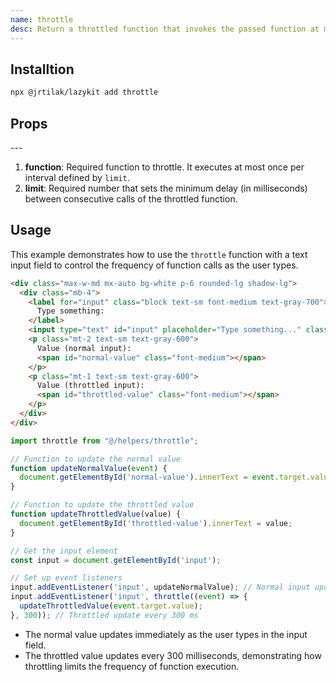 ```yaml
---
name: throttle
desc: Return a throttled function that invokes the passed function at most once per every `given` milliseconds.
---
```

<CodePreview methodName="throttle"/>

## Installtion

```bash
npx @jrtilak/lazykit add throttle
```

## Props
<PropsTable methodName="throttle"/>
 ---

1. **function**: Required function to throttle. It executes at most once per interval defined by `limit`.
2. **limit**: Required number that sets the minimum delay (in milliseconds) between consecutive calls of the throttled function.


## Usage

This example demonstrates how to use the `throttle` function with a text input field to control the frequency of function calls as the user types.

<VanillaSandbox>

```html
<div class="max-w-md mx-auto bg-white p-6 rounded-lg shadow-lg">
  <div class="mb-4">
    <label for="input" class="block text-sm font-medium text-gray-700">
      Type something:
    </label>
    <input type="text" id="input" placeholder="Type something..." class="mt-1 p-2 border border-gray-300 rounded-md w-full focus:outline-none focus:ring focus:ring-blue-500"/>
    <p class="mt-2 text-sm text-gray-600">
      Value (normal input):
      <span id="normal-value" class="font-medium"></span>
    </p>
    <p class="mt-1 text-sm text-gray-600">
      Value (throttled input):
      <span id="throttled-value" class="font-medium"></span>
    </p>
  </div>
</div>

```


```javascript
import throttle from "@/helpers/throttle";

// Function to update the normal value
function updateNormalValue(event) {
  document.getElementById('normal-value').innerText = event.target.value;
}

// Function to update the throttled value
function updateThrottledValue(value) {
  document.getElementById('throttled-value').innerText = value;
}

// Get the input element
const input = document.getElementById('input');

// Set up event listeners
input.addEventListener('input', updateNormalValue); // Normal input updates immediately
input.addEventListener('input', throttle((event) => {
  updateThrottledValue(event.target.value);
}, 300)); // Throttled update every 300 ms

```

</VanillaSandbox>

- The normal value updates immediately as the user types in the input field.
- The throttled value updates every 300 milliseconds, demonstrating how throttling limits the frequency of function execution.
